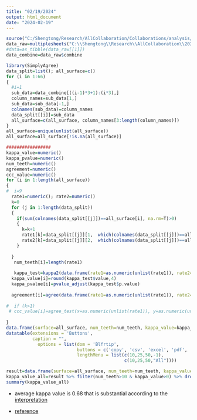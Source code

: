 ```yaml
---
title: "02/19/2024"
output: html_document
date: "2024-02-19"
---
```



```r
source("C:/Shengtong/Research/AllCollaboration/Collaborations/analysis/Rfunctions.R")
data_raw=multiplesheets("C:\\Shengtong\\Research\\AllCollaboration\\2024\\202402\\Zaid\\Data for Kappa after intra-reader.xlsx")
#data=as_tibble(data_raw[[1]])
data_combine=data_raw$combine
```

```r
library(SimplyAgree)
data_split=list(); all_surface=c()
for (i in 1:66)
{
  #i=1
  sub_data=data_combine[((i-1)*3+1):(i*3),]
  column_names=sub_data[1,]
  sub_data=sub_data[-1,]
  colnames(sub_data)=column_names
  data_split[[i]]=sub_data
  all_surface=c(all_surface, column_names[3:length(column_names)])
}
all_surface=unique(unlist(all_surface))
all_surface=all_surface[!is.na(all_surface)]

#################
kappa_value=numeric()
kappa_pvalue=numeric()
num_teeth=numeric()
agreement=numeric()
ccc_value=numeric()
for (i in 1:length(all_surface))
{
#  i=9
  rate1=numeric(); rate2=numeric()
  k=0
  for (j in 1:length(data_split))
  {
    if(sum(colnames(data_split[[j]])==all_surface[i], na.rm=T)>0)
    {
      k=k+1
      rate1[k]=data_split[[j]][1,  which(colnames(data_split[[j]])==all_surface[i])]
      rate2[k]=data_split[[j]][2,  which(colnames(data_split[[j]])==all_surface[i])]
    }
    
  }
   num_teeth[i]=length(rate1)
  
   kappa_test=kappa2(data.frame(rate1=as.numeric(unlist(rate1)), rate2=as.numeric(unlist(rate2))))
  kappa_value[i]=round(kappa_test$value,4)
  kappa_pvalue[i]=pvalue_adjust(kappa_test$p.value) 
  
  agreement[i]=agree(data.frame(rate1=as.numeric(unlist(rate1)), rate2=as.numeric(unlist(rate2))))$value
  
#  if (k>1)
 # ccc_value[i]=agree_test(x=as.numeric(unlist(rate1)), y=as.numeric(unlist(rate2)), agree.level = 0.8)$ccc.xy[1]
  
}
data.frame(surface=all_surface, num_teeth=num_teeth, kappa_value=kappa_value, kappa_pvalue=kappa_pvalue, agreement=round(agreement,4))%>%
datatable(extensions = 'Buttons',
          caption = "", 
            options = list(dom = 'Blfrtip',
                           buttons = c('copy', 'csv', 'excel', 'pdf', 'print'),
                           lengthMenu = list(c(10,25,50,-1),
                                             c(10,25,50,"All"))))
```

```r
result=data.frame(surface=all_surface, num_teeth=num_teeth, kappa_value=kappa_value, kappa_pvalue=kappa_pvalue, agreement=round(agreement,4))
kappa_value_all=result %>% filter(num_teeth>10 & kappa_value>0) %>% drop_na() %>% select(kappa_value) %>% pull()
summary(kappa_value_all)
```



* average kappa value is 0.68 that is substantial according to the [interpretation](https://www.ncbi.nlm.nih.gov/pmc/articles/PMC3900052/#:~:text=Cohen%20suggested%20the%20Kappa%20result,1.00%20as%20almost%20perfect%20agreement.)


* [reference](https://www.andywills.info/rminr/irr.html)
